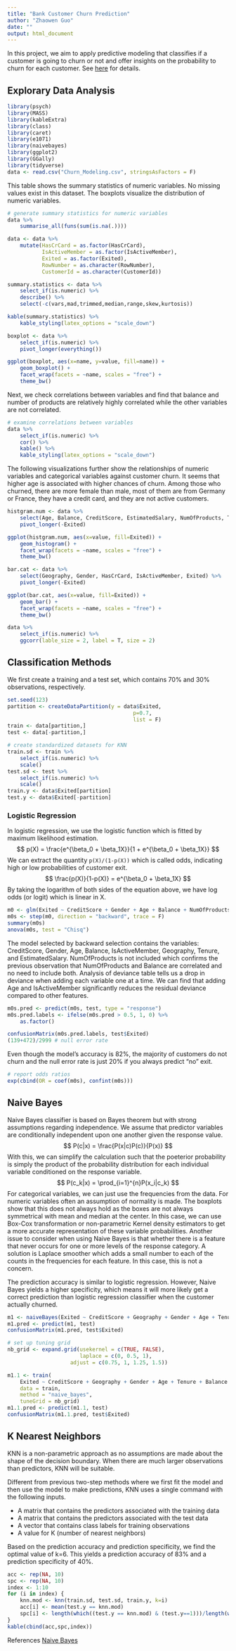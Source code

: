 ```yaml
---
title: "Bank Customer Churn Prediction"
author: "Zhaowen Guo"
date: ""
output: html_document
---
```


In this project, we aim to apply predictive modeling that classifies if a customer is going to churn or not and offer insights on the probability to churn for each customer. See [here](https://www.kaggle.com/code/kmalit/bank-customer-churn-prediction/notebook) for details. 

## Explorary Data Analysis 
```r
library(psych)
library(MASS)
library(kableExtra)
library(class)
library(caret)
library(e1071)
library(naivebayes)
library(ggplot2)
library(GGally)
library(tidyverse)
data <- read.csv("Churn_Modeling.csv", stringsAsFactors = F)
```

This table shows the summary statistics of numeric variables. No missing values exist in this dataset. The boxplots visualize the distribution of numeric variables. 
```r
# generate summary statistics for numeric variables
data %>%
    summarise_all(funs(sum(is.na(.))))

data <- data %>%
    mutate(HasCrCard = as.factor(HasCrCard),
           IsActiveMember = as.factor(IsActiveMember),
           Exited = as.factor(Exited),
           RowNumber = as.character(RowNumber),
           CustomerId = as.character(CustomerId)) 

summary.statistics <- data %>%
    select_if(is.numeric) %>%
    describe() %>%
    select(-c(vars,mad,trimmed,median,range,skew,kurtosis))

kable(summary.statistics) %>%
    kable_styling(latex_options = "scale_down")
```
```r
boxplot <- data %>%
    select_if(is.numeric) %>%
    pivot_longer(everything())

ggplot(boxplot, aes(x=name, y=value, fill=name)) + 
    geom_boxplot() + 
    facet_wrap(facets = ~name, scales = "free") + 
    theme_bw()
```


Next, we check correlations between variables and find that balance and number of products are relatively highly correlated while the other variables are not correlated. 
```r
# examine correlations between variables 
data %>%
    select_if(is.numeric) %>%
    cor() %>%
    kable() %>%
    kable_styling(latex_options = "scale_down") 
```

The following visualizations further show the relationships of numeric variables and categorical variables against customer churn. \newline 
It seems that higher age is associated with higher chances of churn. Among those who churned, there are more female than male, most of them are from Germany or France, they have a credit card, and they are not active customers. 

```r
histgram.num <- data %>%
    select(Age, Balance, CreditScore, EstimatedSalary, NumOfProducts, Tenure, Exited) %>%
    pivot_longer(-Exited)

ggplot(histgram.num, aes(x=value, fill=Exited)) + 
    geom_histogram() + 
    facet_wrap(facets = ~name, scales = "free") + 
    theme_bw()
```


```r
bar.cat <- data %>%
    select(Geography, Gender, HasCrCard, IsActiveMember, Exited) %>%
    pivot_longer(-Exited)

ggplot(bar.cat, aes(x=value, fill=Exited)) + 
    geom_bar() + 
    facet_wrap(facets = ~name, scales = "free") +
    theme_bw()
```



```r
data %>%
    select_if(is.numeric) %>%
    ggcorr(lable_size = 2, label = T, size = 2)
```


## Classification Methods 

We first create a training and a test set, which contains 70% and 30% observations, respectively. 
```r
set.seed(123)
partition <- createDataPartition(y = data$Exited,
                                        p=0.7,
                                        list = F)
train <- data[partition,]
test <- data[-partition,]

# create standardized datasets for KNN 
train.sd <- train %>%
    select_if(is.numeric) %>%
    scale()
test.sd <- test %>%
    select_if(is.numeric) %>%
    scale()
train.y <- data$Exited[partition]
test.y <- data$Exited[-partition]
```


### Logistic Regression 

In logistic regression, we use the logistic function which is fitted by maximum likelihood estimation. 
$$
p(X) = \frac{e^{\beta_0 + \beta_1X}}{1 + e^{\beta_0 + \beta_1X}}
$$
We can extract the quantity `p(X)/(1-p(X))` which is called odds, indicating high or low probabilities of customer exit. 
$$
\frac{p(X)}{1-p(X)} = e^{\beta_0 + \beta_1X}
$$
By taking the logarithm of both sides of the equation above, we have log odds (or logit) which is linear in X. 

```r
m0 <- glm(Exited ~ CreditScore + Gender + Age + Balance + NumOfProducts + IsActiveMember + Geography + Tenure + HasCrCard + EstimatedSalary, data = train, family = "binomial")
m0s <- step(m0, direction = "backward", trace = F)
summary(m0s)
anova(m0s, test = "Chisq")
```

The model selected by backward selection contains the variables: CreditScore, Gender, Age, Balance, IsActiveMember, Geography, Tenure, and EstimatedSalary. NumOfProducts is not included which confirms the previous observation that NumOfProducts and Balance are correlated and no need to include both. \newline
Analysis of deviance table tells us a drop in deviance when adding each variable one at a time. We can find that adding Age and IsActiveMember significantly reduces the residual deviance compared to other features. 

```r
m0s.pred <- predict(m0s, test, type = "response")
m0s.pred.labels <- ifelse(m0s.pred > 0.5, 1, 0) %>%
    as.factor()
```

```r
confusionMatrix(m0s.pred.labels, test$Exited)
(139+472)/2999 # null error rate
```
Even though the model's accuracy is 82%, the majority of customers do not churn and the null error rate is just 20% if you always predict "no" exit. 

```r
# report odds ratios 
exp(cbind(OR = coef(m0s), confint(m0s)))
```


## Naive Bayes

Naive Bayes classifier is based on Bayes theorem but with strong assumptions regarding independence. We assume that predictor variables are conditionally independent upon one another given the response value.
$$
P(c|x) = \frac{P(x|c)P(c)}{P(x)}
$$
With this, we can simplify the calculation such that the poeterior probability is simply the product of the probability distribution for each individual variable conditioned on the response variable. 
$$
P(c_k|x) = \prod_{i=1}^{n}P(x_i|c_k)
$$
For categorical variables, we can just use the frequencies from the data. For numeric variables often an assumption of normality is made. The boxplots show that this does not always hold as the boxes are not always symmetrical with mean and median at the center. In this case, we can use Box-Cox transformation or non-parametric Kernel density estimators to get a more accurate representation of these variable probabilities. \newline
Another issue to consider when using Naive Bayes is that whether there is a feature that never occurs for one or more levels of the response category. A solution is Laplace smoother which adds a small number to each of the counts in the frequencies for each feature. In this case, this is not a concern. 

The prediction accuracy is similar to logistic regression. However, Naive Bayes yields a higher specificity, which means it will more likely get a correct prediction than logistic regression classifier when the customer actually churned. \newline 
```r
m1 <- naiveBayes(Exited ~ CreditScore + Geography + Gender + Age + Tenure + Balance + HasCrCard + IsActiveMember + EstimatedSalary, data = train)
m1.pred <- predict(m1, test)
confusionMatrix(m1.pred, test$Exited)
```

```r
# set up tuning grid
nb_grid <- expand.grid(usekernel = c(TRUE, FALSE),
                       laplace = c(0, 0.5, 1), 
                    adjust = c(0.75, 1, 1.25, 1.5))

m1.1 <- train(
    Exited ~ CreditScore + Geography + Gender + Age + Tenure + Balance + HasCrCard + IsActiveMember + EstimatedSalary,
    data = train,
    method = "naive_bayes",
    tuneGrid = nb_grid)
m1.1.pred <- predict(m1.1, test)
confusionMatrix(m1.1.pred, test$Exited)
```


## K Nearest Neighbors

KNN is a non-parametric approach as no assumptions are made about the shape of the decision boundary. When there are much larger observations than predictors, KNN will be suitable. 

Different from previous two-step methods where we first fit the model and then use the model to make predictions, KNN uses a single command with the following inputs. 

* A matrix that contains the predictors associated with the training data 
* A matrix that contains the predictors associated with the test data 
* A vector that contains class labels for training observations 
* A value for K (number of nearest neighbors)

Based on the prediction accuracy and prediction specificity, we find the optimal value of k=6. This yields a prediction accuracy of 83% and a prediction specificity of 40%. 

```r
acc <- rep(NA, 10)
spc <- rep(NA, 10)
index <- 1:10
for (i in index) {
    knn.mod <- knn(train.sd, test.sd, train.y, k=i)
    acc[i] <- mean(test.y == knn.mod)
    spc[i] <- length(which((test.y == knn.mod) & (test.y==1)))/length(which(test.y==1))
}
kable(cbind(acc,spc,index))
```

References
[Naive Bayes](https://uc-r.github.io/naive_bayes)








